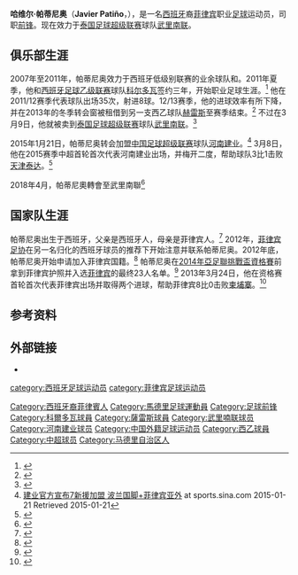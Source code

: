 {{noteTA
|T=zh-hans:哈维尔·帕蒂尼奥;zh-hk:查維·柏天奴;
|1=zh-hans:哈维尔;zh-hk:查維
|2=zh-hans:帕蒂尼奥;zh-hk:柏天奴;
}}
{{Infobox football biography
| name        = 哈维尔·帕蒂尼奥<br>Javier Patiño
| fullname    = Javier Patiño Lachica
| image       = Javier Patino.jpg
| birth_date  = {{birth date and age|1988|2|14|df=y}}
| birth_place = [[西班牙|西班牙]][[圣塞瓦斯蒂安-德洛斯雷耶斯|圣塞瓦斯蒂安-德洛斯雷耶斯]]
| height      = {{height|m=1.83}}
| position    = [[前锋_(足球)|前锋]]
| currentclub = [[河南建业足球俱乐部|河南建业]]
| clubnumber  = 9
| youthyears1 = | youthclubs1 = {{link-en|阿尔科文达斯足球俱乐部|Alcobendas CF|阿尔科文达斯}}
| years1 = 2007–2008 | clubs1 = {{link-en|阿尔科文达斯足球俱乐部|Alcobendas CF|阿尔科文达斯}}                                             | caps1 = 23 | goals1 = 7
| years2 = 2008–2011 | clubs2 = {{link-en|圣塞瓦斯蒂安-德洛斯雷耶斯足球俱乐部|UD San Sebastián de los Reyes|圣塞瓦斯蒂安-德洛斯雷耶斯}}  | caps2 = 69 | goals2 = 26
| years3 = 2011–2013 | clubs3 = [[科尔多瓦足球俱乐部|科尔多瓦]]                             | caps3 = 62 | goals3 = 12
| years4 = 2013       | clubs4 = → [[赫雷斯足球俱樂部|赫雷斯]] (租借)                       | caps4 = 4  | goals4 = 0
| years5 = 2013–2014 | clubs5 = [[武里南联足球俱乐部|武里南联]]                             | caps5  = 53 | goals5 = 35
| years6 = 2015–     | clubs6 = [[河南建业足球俱乐部|河南建业]]                             | caps6  = 55  | goals6 = 19
| nationalyears1 = 2013– | nationalteam1 = [[菲律宾国家足球队|菲律宾]] 
| nationalcaps1 = 9 | nationalgoals1 = 3
| club-update         = 2016年10月30日
| nationalteam-update = 2016年3月30日
}}
'''哈维尔·帕蒂尼奥'''（'''Javier Patiño'''，{{bd|1988年|2月14日|||Patino, Javier}}），是一名[[西班牙|西班牙]]裔[[菲律宾|菲律宾]]职业[[足球|足球]]运动员，司职[[前锋_(足球)|前锋]]。现在效力于[[泰国足球超级联赛|泰国足球超级联赛]]球队[[武里南联足球俱乐部|武里南联]]。

==俱乐部生涯==
2007年至2011年，帕蒂尼奥效力于西班牙低级别联赛的业余球队{{link-en|阿尔科文达斯足球俱乐部|Alcobendas CF|阿尔科文达斯}}和{{link-en|圣塞瓦斯蒂安-德洛斯雷耶斯足球俱乐部|UD San Sebastián de los Reyes|圣塞瓦斯蒂安-德洛斯雷耶斯}}。2011年夏季，他和[[西班牙足球乙级联赛|西班牙足球乙级联赛]]球队[[科尔多瓦足球俱乐部|科尔多瓦]]签约三年，开始职业足球生涯。<ref>{{cite news|url=http://www.diariocordoba.com/noticias/deportes/el-cordoba-cf-hace-oficial-fichaje-de-patino_648552.html|title=El Córdoba CF hace oficial el fichaje de Patiño|trans_title=Córdoba CF makes signing of Patiño official|work=Diario Córdoba|language=es|date=27 June 2011|accessdate=22 October 2012|archive-date=2014-12-26|archive-url=https://web.archive.org/web/20141226092907/http://www.diariocordoba.com/noticias/deportes/el-cordoba-cf-hace-oficial-fichaje-de-patino_648552.html|dead-url=no}}</ref> 他在2011/12赛季代表球队出场35次，射进8球。12/13赛季，他的进球效率有所下降，并在2013年的冬季转会窗被租借到另一支西乙球队[[赫雷斯足球俱樂部|赫雷斯]]至赛季结束。<ref>{{cite news|url=http://www.xerezcd.com/noticia/galan-y-patino-llegan-al-xerez-cd/8943/|title=Galán y Patiño llegan al Xerez CD|trans_title=Galán and Patiño arrive at Xerez CD|publisher=Xerez's official website|language=es|date=1 February 2013|accessdate=2 February 2013|deadurl=yes|archiveurl=https://web.archive.org/web/20130204003359/http://www.xerezcd.com/noticia/galan-y-patino-llegan-al-xerez-cd/8943|archivedate=2013年2月4日}}</ref> 不过在3月9日，他就被卖到[[泰国足球超级联赛|泰国足球超级联赛]]球队[[武里南联足球俱乐部|武里南联]]。<ref>{{cite news|url=http://www.marca.com/2013/03/10/futbol/equipos/xerez/1362925489.html|title=Patiño se desvincula del Xerez para fichar por el Buriram tailandés|trans_title=Patiño cuts ties with Xerez to sign for Thailand's Buriram|work=Marca|language=es|date=10 March 2013|accessdate=21 March 2013|archive-date=2014-11-05|archive-url=https://web.archive.org/web/20141105200743/http://www.marca.com/2013/03/10/futbol/equipos/xerez/1362925489.html|dead-url=no}}</ref>

2015年1月21日，帕蒂尼奥转会加盟[[中国足球超级联赛|中国足球超级联赛]]球队[[河南建业足球俱乐部|河南建业]]。<ref>[http://sports.sina.com.cn/j/2015-01-21/14417491503.shtml 建业官方宣布7新援加盟 波兰国脚+菲律宾亚外] {{Wayback|url=http://sports.sina.com.cn/j/2015-01-21/14417491503.shtml |date=20181122052046 }} at sports.sina.com 2015-01-21 Retrieved 2015-01-21</ref> 3月8日，他在2015赛季中超首轮首次代表河南建业出场，并梅开二度，帮助球队3比1击败[[天津泰达足球俱乐部|天津泰达]]。<ref>{{Cite web |url=http://sports.sina.com.cn/j/2015-03-08/21467536275.shtml |title=中超-哈维尔梅开二度周海滨破门 建业3-1泰达 |accessdate=2015-03-09 |archive-date=2015-03-11 |archive-url=https://web.archive.org/web/20150311054747/http://sports.sina.com.cn/j/2015-03-08/21467536275.shtml |dead-url=no }}</ref>

2018年4月，帕蒂尼奧轉會至武里南聯<ref>{{cite web|url=http://www.foxsports.ph/football/thai-football/845682/patino-back-buriram-united/|title=Azkal Javier Patino returns to Thai club Buriram United|publisher=[[Fox_Sports_Asia|Fox Sports Asia]]|date=2014-04-03|accessdate=2019-09-07|archive-date=2018-07-09|archive-url=https://web.archive.org/web/20180709091509/http://www.foxsports.ph/football/thai-football/845682/patino-back-buriram-united/|dead-url=no}}</ref>

==国家队生涯==
帕蒂尼奥出生于西班牙，父亲是西班牙人，母亲是菲律宾人。<ref>{{cite news|url=http://historiasdesegunda.com/2012/11/02/javier-patino-la-constancia-filipina/|title=Javier Patiño, la constancia filipina|trans_title=Javier Patiño, Filipino consistency|publisher=Historias de Segunda|language=es|date=11 February 2012|accessdate=13 February 2013|deadurl=yes|archiveurl=https://archive.is/20130411022757/http://historiasdesegunda.com/2012/11/02/javier-patino-la-constancia-filipina/|archivedate=2013年4月11日}}</ref> 2012年，[[菲律宾足协|菲律宾足协]]在另一名归化的西班牙球员{{link-en|胡安·吉拉多|Juan Luis Guirado}}的推荐下开始注意并联系帕蒂尼奥。2012年底，帕蒂尼奥开始申请加入菲律宾国籍。<ref>{{cite news|url=http://www.elgoldemadriz.com/portal/masfutbol/temporada-2012-2013/015-patino-podria-ser-internacional-por-filipinas.html|title=Patiño podría ser internacional por... Filipinas|trans_title=Patiño could be an international for... The Philippines|publisher=Elgoldemadriz|author=Juaranz, Esther|language=es|date=27 August 2012|accessdate=23 October 2012|archive-url=https://web.archive.org/web/20150923235529/http://www.elgoldemadriz.com/portal/masfutbol/temporada-2012-2013/015-patino-podria-ser-internacional-por-filipinas.html|archive-date=2015-09-23|dead-url=yes}}</ref> 帕蒂尼奥在[[2014年亞足聯挑戰盃資格賽|2014年亞足聯挑戰盃資格賽]]前拿到菲律宾护照并入选[[菲律宾国家足球队|菲律宾]]的最终23人名单。<ref name="Weiss">{{cite news|url=http://sports.inquirer.net/91959/weiss-names-23-man-challenge-cup-side|title=Weiss names 23-man Challenge Cup side|work=Philippine Daily Inquirer|date=18 March 2013|accessdate=19 March 2013|archive-date=2014-12-14|archive-url=https://web.archive.org/web/20141214020938/http://sports.inquirer.net/91959/weiss-names-23-man-challenge-cup-side|dead-url=no}}</ref> 2013年3月24日，他在资格赛首轮首次代表菲律宾出场并取得两个进球，帮助菲律宾8比0击败[[柬埔寨国家足球队|柬埔寨]]。<ref>{{cite web |url=http://www.the-afc.com/afc-challenge-cup-2014-philippines-cambodia/cambodia-0-8-philippines |title=Cambodia 0–8 Philippines |publisher=Asian Football Confederation |date=24 March 2013 |accessdate=28 March 2013 |archive-date=2014-11-05 |archive-url=https://web.archive.org/web/20141105210037/http://www.the-afc.com/afc-challenge-cup-2014-philippines-cambodia/cambodia-0-8-philippines |dead-url=no }}</ref>

==参考资料==
{{reflist}}

==外部链接==
*{{Soccerway|javier-patino-lachica/205457}}

{{2015年中超分类名单河南}}
{{2016年中超分类名单河南}}
{{2017年中超分类名单河南}}

{{DEFAULTSORT:Patino, Javier}}
[[category:西班牙足球运动员|category:西班牙足球运动员]]
[[category:菲律宾足球运动员|category:菲律宾足球运动员]]
[[Category:西班牙裔菲律賓人|Category:西班牙裔菲律賓人]]
[[Category:馬德里足球運動員|Category:馬德里足球運動員]]
[[Category:足球前锋|Category:足球前锋]]
[[Category:科爾多瓦球員|Category:科爾多瓦球員]]
[[Category:薩雷斯球員|Category:薩雷斯球員]]
[[Category:武里喃联球员|Category:武里喃联球员]]
[[Category:河南建业球员|Category:河南建业球员]]
[[Category:中国外籍足球运动员|Category:中国外籍足球运动员]]
[[Category:西乙球員|Category:西乙球員]]
[[Category:中超球员|Category:中超球员]]
[[Category:马德里自治区人|Category:马德里自治区人]]